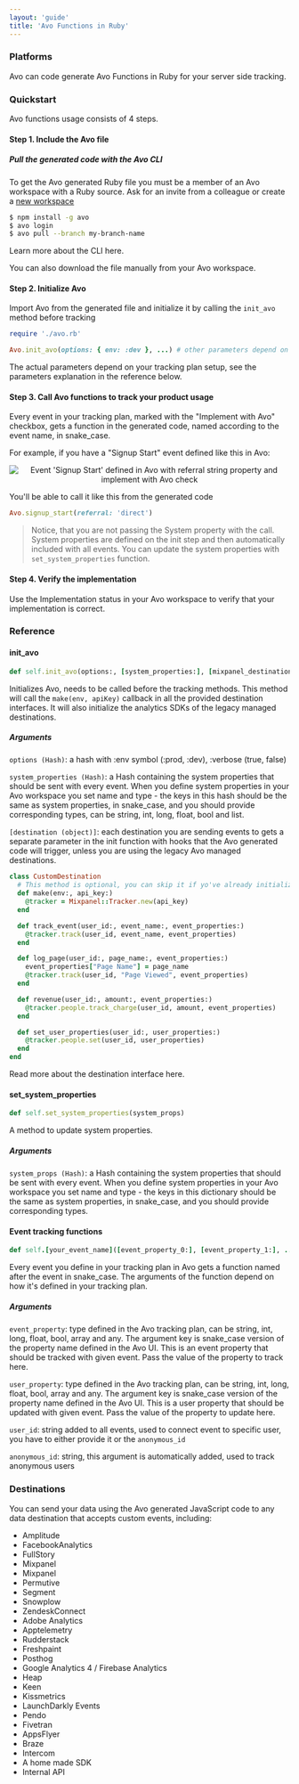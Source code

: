 ```yaml
---
layout: 'guide'
title: 'Avo Functions in Ruby'
---
```



### Platforms

Avo can code generate Avo Functions in Ruby for your server side tracking.

### Quickstart

Avo functions usage consists of 4 steps.

[//]: # (TODO For future: Here we can add link to the "Type safe code & unit tests" docs section when that's ready, something like:)
[//]: # 'TODO Learn more about how Avo Functions can help decrease time spent on implementing analytics and increase data reliability in this guide.'

#### Step 1. Include the Avo file

##### Pull the generated code with the Avo CLI

To get the Avo generated Ruby file you must be a member of an Avo workspace with a Ruby source. Ask for an invite from a colleague or create a <a href="https://avo.app/onboarding" target="_blank">new workspace</a>

```bash
$ npm install -g avo
$ avo login
$ avo pull --branch my-branch-name
```

Learn more about <Link passHref href="/implementation/cli"><a>the CLI here</a></Link>.

You can also <Link passHref href="/explore-tracking-plan/download-or-copy-avo-file-manually"><a>download the file manually</a></Link> from your Avo workspace.

#### Step 2. Initialize Avo

Import Avo from the generated file and initialize it by calling the `init_avo` method before tracking

```ruby
require './avo.rb'

Avo.init_avo(options: { env: :dev }, ...) # other parameters depend on your tracking plan setup
```

The actual parameters depend on your tracking plan setup, see the parameters explanation in <Link passHref href="/implementation/reference/python#init_avo"><a>the reference below</a></Link>.

#### Step 3. Call Avo functions to track your product usage

Every event in your tracking plan, marked with the "Implement with Avo" checkbox, gets a function in the generated code, named according to the event name, in snake_case.

[//]: # 'TODO Future: Add link here to the "Implement with Avo" doc in "Tracking Plan Management"'

For example, if you have a "Signup Start" event defined like this in Avo:

<center style={{ marginBottom: 16 + 'px' }}>
  <img
    style={{ height: 600 + 'px' }}
    src={require('../../../images/signup-start-ui.png')}
    alt="Event 'Signup Start' defined in Avo with referral string property and implement with Avo check"
  />
</center>

You'll be able to call it like this from the generated code

```ruby
Avo.signup_start(referral: 'direct')
```

> Notice, that you are not passing the System property with the call. System properties are defined on the init step and then automatically included with all events.
> You can update the system properties with `set_system_properties` function.

#### Step 4. Verify the implementation

Use the <Link passHref href="/workspace/tracking-plan/implementation-status"><a>Implementation status</a></Link> in your Avo workspace to verify that your implementation is correct.

### Reference

#### init_avo

```ruby
def self.init_avo(options:, [system_properties:], [mixpanel_destination:], [segment_destination:], [other_destination:], [logger: nil])
```

Initializes Avo, needs to be called before the tracking methods. This method will call the `make(env, apiKey)` callback in all the provided destination interfaces. It will also initialize the analytics SDKs of the legacy managed destinations.

##### Arguments

`options (Hash)`: a hash with :env symbol (:prod, :dev), :verbose (true, false)

`system_properties (Hash)`: a Hash containing the system properties that should be sent with every event.
When you define system properties in your Avo workspace you set name and type - the keys in this hash should be the same as system properties, in snake_case, and you should provide corresponding types, can be string, int, long, float, bool and list.

`[destination (object)]`: each destination you are sending events to gets a separate parameter in the init function with hooks that the Avo generated code will trigger, unless you are using the legacy Avo managed destinations.

```ruby
class CustomDestination
  # This method is optional, you can skip it if yo've already initialized your Analytics SDK
  def make(env:, api_key:)
    @tracker = Mixpanel::Tracker.new(api_key)
  end

  def track_event(user_id:, event_name:, event_properties:)
    @tracker.track(user_id, event_name, event_properties)
  end

  def log_page(user_id:, page_name:, event_properties:)
    event_properties["Page Name"] = page_name
    @tracker.track(user_id, "Page Viewed", event_properties)
  end

  def revenue(user_id:, amount:, event_properties:)
    @tracker.people.track_charge(user_id, amount, event_properties)
  end

  def set_user_properties(user_id:, user_properties:)
    @tracker.people.set(user_id, user_properties)
  end
end

```

Read more about the destination interface <Link passHref href="/implementation/start-custom-destination"><a>here</a></Link>.

[//]: # 'TODO: Find examples of Ruby custom destinations for each analytics destination in <Link passHref href="/implementation/destinations"><a>this section</a></Link>.'

#### set_system_properties

```ruby
def self.set_system_properties(system_props)
```

A method to update system properties.

##### Arguments

`system_props (Hash)`: a Hash containing the system properties that should be sent with every event.
When you define system properties in your Avo workspace you set name and type - the keys in this dictionary should be the same as system properties, in snake_case, and you should provide corresponding types.

#### Event tracking functions

```ruby
def self.[your_event_name]([event_property_0:], [event_property_1:], ..., [user_property_0:], [user_property_1:], ..., [user_Id:], [anonymous_id:] })
```

Every event you define in your tracking plan in Avo gets a function named after the event in snake_case. The arguments of the function depend on how it's defined in your tracking plan.

##### Arguments

`event_property`: type defined in the Avo tracking plan, can be string, int, long, float, bool, array and any. The argument key is snake_case version of the property name defined in the Avo UI.
This is an event property that should be tracked with given event. Pass the value of the property to track here.

`user_property`: type defined in the Avo tracking plan, can be string, int, long, float, bool, array and any. The argument key is snake_case version of the property name defined in the Avo UI.
This is a user property that should be updated with given event. Pass the value of the property to update here.

`user_id`: string
added to all events, used to connect event to specific user, you have to either provide it or the `anonymous_id`

`anonymous_id`: string, this argument is automatically added, used to track anonymous users

### Destinations

You can send your data using the Avo generated JavaScript code to any data destination that accepts custom events, including:

- Amplitude
- FacebookAnalytics
- FullStory
- Mixpanel
- Mixpanel
- Permutive
- Segment
- Snowplow
- ZendeskConnect
- Adobe Analytics
- Apptelemetry
- Rudderstack
- Freshpaint
- Posthog
- Google Analytics 4 / Firebase Analytics
- Heap
- Keen
- Kissmetrics
- LaunchDarkly Events
- Pendo
- Fivetran
- AppsFlyer
- Braze
- Intercom
- A home made SDK
- Internal API
